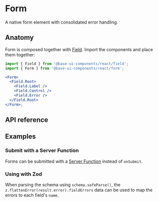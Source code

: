 # Form

<Subtitle>A native form element with consolidated error handling.</Subtitle>

<Meta
  name="description"
  content="A high-quality, unstyled React form component with consolidated error handling."
/>

<Demo path="./demos/hero" />

## Anatomy

Form is composed together with [Field](/react/components/field). Import the components and place them together:

```jsx title="Anatomy"
import { Field } from '@base-ui-components/react/field';
import { Form } from '@base-ui-components/react/form';

<Form>
  <Field.Root>
    <Field.Label />
    <Field.Control />
    <Field.Error />
  </Field.Root>
</Form>;
```

## API reference

<Reference component="Form" />

## Examples

### Submit with a Server Function

Forms can be submitted with a [Server Function](https://react.dev/reference/react-dom/components/form#handle-form-submission-with-a-server-function) instead of `onSubmit`.

<Demo path="./demos/form-action" />

### Using with Zod

When parsing the schema using `schema.safeParse()`, the `z.flattenError(result.error).fieldErrors` data can be used to map the errors to each field's `name`.

<Demo path="./demos/zod" />
